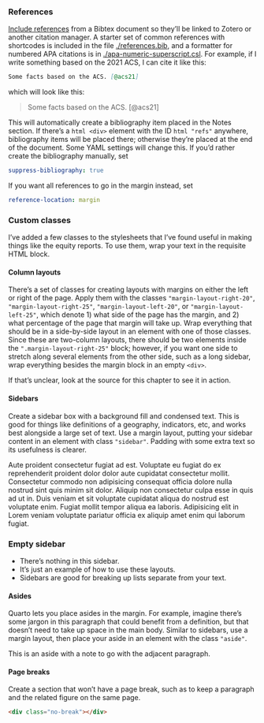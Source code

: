 ### References

[Include references](https://quarto.org/docs/authoring/footnotes-and-citations.html) from a Bibtex document so they'll be linked to Zotero or another citation manager. A starter set of common references with shortcodes is included in the file [./references.bib](./references.bib), and a formatter for numbered APA citations is in [./apa-numeric-superscript.csl](./apa-numeric-superscript.csl). For example, if I write something based on the 2021 ACS, I can cite it like this: 

``` md
Some facts based on the ACS. [@acs21]
```

which will look like this:

> Some facts based on the ACS. [@acs21]

This will automatically create a bibliography item placed in the Notes section. If there's a `html <div>` element with the ID `html "refs"` anywhere, bibliography items will be placed there; otherwise they're placed at the end of the document. Some YAML settings will change this. If you'd rather create the bibliography manually, set

``` yaml
suppress-bibliography: true
```

If you want all references to go in the margin instead, set

``` yaml
reference-location: margin
```

### Custom classes

I've added a few classes to the stylesheets that I've found useful in making things like the equity reports. To use them, wrap your text in the requisite HTML block.

#### Column layouts

There's a set of classes for creating layouts with margins on either the left or right of the page. Apply them with the classes `"margin-layout-right-20"`, `"margin-layout-right-25"`, `"margin-layout-left-20"`, or `"margin-layout-left-25"`, which denote 1) what side of the page has the margin, and 2) what percentage of the page that margin will take up. Wrap everything that should be in a side-by-side layout in an element with one of those classes. Since these are two-column layouts, there should be two elements inside the `".margin-layout-right-25"` block; however, if you want one side to stretch along several elements from the other side, such as a long sidebar, wrap everything besides the margin block in an empty `<div>`. 

If that's unclear, look at the source for this chapter to see it in action.

<div class="margin-layout-right-25">

<div>

#### Sidebars

Create a sidebar box with a background fill and condensed text. This is good for things like definitions of a geography, indicators, etc, and works best alongside a large set of text. Use a margin layout, putting your sidebar content in an element with class `"sidebar"`. Padding with some extra text so its usefulness is clearer. 

Aute proident consectetur fugiat ad est. Voluptate eu fugiat do ex reprehenderit proident dolor dolor aute cupidatat consectetur mollit. Consectetur commodo non adipisicing consequat officia dolore nulla nostrud sint quis minim sit dolor. Aliquip non consectetur culpa esse in quis ad ut in. Duis veniam et sit voluptate cupidatat aliqua do nostrud est voluptate enim. Fugiat mollit tempor aliqua ea laboris. Adipisicing elit in Lorem veniam voluptate pariatur officia ex aliquip amet enim qui laborum fugiat.

</div>

<div class="sidebar">

### Empty sidebar

* There's nothing in this sidebar.
* It's just an example of how to use these layouts.
* Sidebars are good for breaking up lists separate from your text.

</div>

</div>

#### Asides

<div class="margin-layout-right-20">

Quarto lets you place asides in the margin. For example, imagine there's some jargon in this paragraph that could benefit from a definition, but that doesn't need to take up space in the main body. Similar to sidebars, use a margin layout, then place your aside in an element with the class `"aside"`.

<div class="aside">

This is an aside with a note to go with the adjacent paragraph.

</div>

</div>

#### Page breaks

Create a section that won't have a page break, such as to keep a paragraph and the related figure on the same page.

``` html
<div class="no-break"></div>
```
